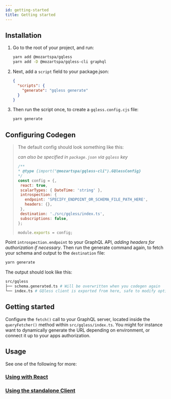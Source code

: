 ```yaml
---
id: getting-started
title: Getting started
---
```


## Installation

1. Go to the root of your project, and run:
   ```bash yarn2npm
   yarn add @mozartspa/gqless
   yarn add -D @mozartspa/gqless-cli graphql
   ```
2. Next, add a `script` field to your package.json:
   ```json
   {
     "scripts": {
       "generate": "gqless generate"
     }
   }
   ```
3. Then run the script once, to create a `gqless.config.cjs` file:
   ```bash yarn2npm
   yarn generate
   ```

## Configuring Codegen

> The default config should look something like this:
>
> _can also be specified in `package.json` via `gqless` key_
>
> ```js
> /**
> * @type {import("@mozartspa/gqless-cli").GQlessConfig}
> */
> const config = {,
>  react: true,
>  scalarTypes: { DateTime: 'string' },
>  introspection: {
>    endpoint: 'SPECIFY_ENDPOINT_OR_SCHEMA_FILE_PATH_HERE',
>    headers: {},
>  },
>  destination: './src/gqless/index.ts',
>  subscriptions: false,
> };
>
> module.exports = config;
> ```

Point `introspection.endpoint` to your GraphQL API, _adding headers for authorization if necessary_. Then run the generate command again, to fetch your schema and output to the `destination` file:

```bash yarn2npm
yarn generate
```

The output should look like this:

```bash
src/gqless
├── schema.generated.ts # Will be overwritten when you codegen again
└── index.ts # GQless client is exported from here, safe to modify options
```

## Getting started

Configure the `fetch()` call to your GraphQL server, located inside the `queryFetcher()` method within `src/gqless/index.ts`. You might for instance want to dynamically generate the URL depending on environment, or connect it up to your apps authorization.

## Usage

See one of the following for more:

### [Using with React](/react/fetching-data)

### [Using the standalone Client](/client/fetching-data)
